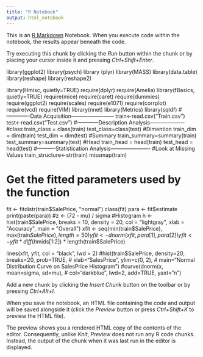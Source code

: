 ---
title: "R Notebook"
output: html_notebook
---

This is an [R Markdown](http://rmarkdown.rstudio.com) Notebook. When you execute code within the notebook, the results appear beneath the code. 

Try executing this chunk by clicking the *Run* button within the chunk or by placing your cursor inside it and pressing *Ctrl+Shift+Enter*. 

library(ggplot2)
library(psych)
library (plyr)
library(MASS)
library(data.table)
library(reshape)
library(reshape2)

library(Hmisc, quietly=TRUE)
require(dplyr)
require(Amelia)
library(fBasics, quietly=TRUE)
require(mice)
require(caret)
require(dummies)
require(ggplot2)
require(scales)
require(e1071)
require(corrplot)
require(vcd)
require(VIM)
library(nnet)
library(Metrics)
library(sqldf)
#-------------Data Acquisition------------------------
train<-read.csv("Train.csv")
test<-read.csv("Test.csv")
#------------Description Analysis--------------------
#class
train_class = class(train)
test_class=class(test)
#Dimention
train_dim = dim(train)
test_dim = dim(test)
#Summary
train_summary=summary(train)
test_summary=summary(test)
#Head
train_head = head(train)
test_head = head(test)
#----------Statistication Analysis----------------------
#Look at Missing Values
train_structure<-str(train)
missmap(train)

# Get the fitted parameters used by the function
fit <- fitdistr(train$SalePrice, "normal")
class(fit)
para <- fit$estimate
print(paste(para))
#z <- (72 - mu) / sigma
#Histogram
h <- hist(train$SalePrice, breaks = 10, density = 20,
          col = "lightgray", xlab = "Accuracy", main = "Overall") 
xfit <- seq(min(train$SalePrice), max(train$SalePrice), length = 50) 
yfit <- dnorm(xfit, para[1], para[2]) 
yfit <- yfit * diff(h$mids[1:2]) * length(train$SalePrice) 

lines(xfit, yfit, col = "black", lwd = 2)
#hist(train$SalePrice, density=20, breaks=20, prob=TRUE, 
#     xlab="SalesPrice", ylim=c(0, 2), 
 #    main="Normal Distribution Curve on SalesPrice Histogram")
#curve(dnorm(x, mean=sigma, sd=mu), 
#      col="darkblue", lwd=2, add=TRUE, yaxt="n")


Add a new chunk by clicking the *Insert Chunk* button on the toolbar or by pressing *Ctrl+Alt+I*.

When you save the notebook, an HTML file containing the code and output will be saved alongside it (click the *Preview* button or press *Ctrl+Shift+K* to preview the HTML file).

The preview shows you a rendered HTML copy of the contents of the editor. Consequently, unlike *Knit*, *Preview* does not run any R code chunks. Instead, the output of the chunk when it was last run in the editor is displayed.
